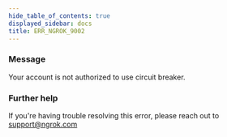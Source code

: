 ```yaml
---
hide_table_of_contents: true
displayed_sidebar: docs
title: ERR_NGROK_9002
---
```


### Message

Your account is not authorized to use circuit breaker.

<ErrorDetails />

### Further help

If you're having trouble resolving this error, please reach out to [support@ngrok.com](mailto:support@ngrok.com?subject=Help%20with%20ERR_NGROK_9002)
